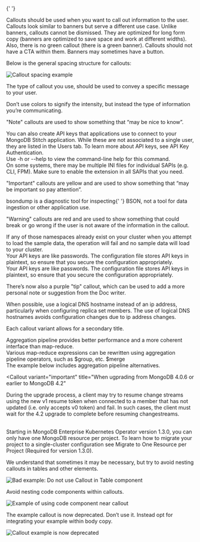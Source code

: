 
<br />{' '}

Callouts should be used when you want to call out information to the user. Callouts look similar to banners but serve a different use case. Unlike banners, callouts cannot be dismissed. They are optimized for long form copy (banners are optimized to save space and work at different widths). Also, there is no green callout (there is a green banner). Callouts should not have a CTA within them. Banners may sometimes have a button.

Below is the general spacing structure for callouts:

<Image
  src="/images/callout-header.png"
  alt="Callout spacing example"
  layout="responsive"
  width={700}
  height={260}
/>

The type of callout you use, should be used to convey a specific message to your user.

Don’t use colors to signify the intensity, but instead the type of information you’re communicating.

"Note" callouts are used to show something that “may be nice to know”.

<Callout variant="note">
  You can also create API keys that applications use to connect to your MongoDB
  Stitch application. While these are not associated to a single user, they are
  listed in the Users tab. To learn more about API keys, see API Key
  Authentication.
</Callout>

<br />

<Callout variant="note">
  Use <InlineCode>-h</InlineCode> or <InlineCode>--help</InlineCode> to view the
  command-line help for this command.
</Callout>

<br />

<Callout variant="note">
  On some systems, there may be multiple INI files for individual SAPIs (e.g.
  CLI, FPM). Make sure to enable the extension in all SAPIs that you need.
</Callout>

<br />

"Important" callouts are yellow and are used to show something that “may be important so pay attention”.

<Callout variant="important">
  <InlineCode>bsondump</InlineCode> is a diagnostic tool for inspecting{' '}
  <InlineCode>BSON</InlineCode>, not a tool for data ingestion or other
  application use.
</Callout>

<br />

"Warning" callouts are red and are used to show something that could break or go wrong if the user is not aware of the information in the callout.

<Callout variant="warning">
  If any of those namespaces already exist on your cluster when you attempt to
  load the sample data, the operation will fail and no sample data will load to
  your cluster.
</Callout>

<br />

<div
  className={css`
    display: flex;
  `}
>
  <div className={css`display: flex; flex-direction: column; align-items: center`}>
    <Callout
    variant="important"
      className={css`
        margin-right: 10px;
      `}
    >
      Your API keys are like passwords. The configuration file stores <InlineDefinition definition="Application Programming Interface">API</InlineDefinition> keys in plaintext, so ensure that you secure the configuration appropriately.
    </Callout>
    <CheckmarkWithCircleIcon size="xlarge" fill={uiColors.green.base} className={css`margin-top: 10px`}/>
  </div>

  <div className={css`display: flex; flex-direction: column; align-items: center`}>
    <Callout
    variant="important"
      className={css`
        margin-left: 10px;
      `}
    >
      Your API keys are like passwords. The configuration file stores <span className={css`cursor: help; text-decoration: underline;`}>API</span> keys in plaintext, so ensure that you secure the configuration appropriately.
    </Callout>
    <XWithCircleIcon size="xlarge" fill={uiColors.red.base} className={css`margin-top: 10px`}/>

  </div>
</div>

There’s now also a purple "tip" callout, which can be used to add a more personal note or suggestion from the Doc writer.

<Callout variant="tip">
  When possible, use a logical DNS hostname instead of an ip address,
  particularly when configuring replica set members. The use of logical DNS
  hostnames avoids configuration changes due to ip address changes.
</Callout>

<br />

Each callout variant allows for a secondary title.

<Callout variant="note" title="Aggregation pipeline as alternative">
  <div
    className={css`
      margin-bottom: 16px;
    `}
  >
    Aggregation pipeline provides better performance and a more coherent
    interface than map-reduce.
  </div>
  <div
    className={css`
      margin-bottom: 16px;
    `}
  >
    Various map-reduce expressions can be rewritten using aggregation pipeline
    operators, such as <InlineCode>$group</InlineCode>, etc.
    <InlineCode>$merge</InlineCode>
  </div>
  The example below includes aggregation pipeline alternatives.
</Callout>

<br />

<Callout
  variant="important"
  title="When ugprading from MongoDB 4.0.6 or earlier to MongoDB 4.2"
>
  During the upgrade process, a client may try to resume change streams using
  the new <InlineCode>v1</InlineCode> resume token when connected to a member
  that has not updated (i.e. only accepts <InlineCode>v0</InlineCode> token) and
  fail. In such cases, the client must wait for the 4.2 upgrade to complete
  before resuming changestreams.
</Callout>

<br />

<Callout variant="warning" title="Upgrading to version 1.3.0 and newer">
  Starting in MongoDB Enterprise Kubernetes Operator version 1.3.0, you can only
  have one MongoDB resource per project. To learn how to migrate your project to
  a single-cluster configuration see Migrate to One Resource per Project
  (Required for version 1.3.0).
</Callout>

We understand that sometimes it may be necessary, but try to avoid nesting callouts in tables and other elements.

<Image
  src="/images/callout-table-example.png"
  alt="Bad example: Do not use Callout in Table component"
  layout="responsive"
  width={700}
  height={365}
/>

Avoid nesting code components within callouts.

<Image
  src="/images/callout-code-example.png"
  alt="Example of using code component near callout"
  layout="responsive"
  width={700}
  height={380}
/>

The example callout is now deprecated. Don’t use it. Instead opt for integrating your example within body copy.

<Image
  src="/images/callout-example-example.png"
  alt="Callout example is now deprecated"
  layout="responsive"
  width={700}
  height={250}
/>
